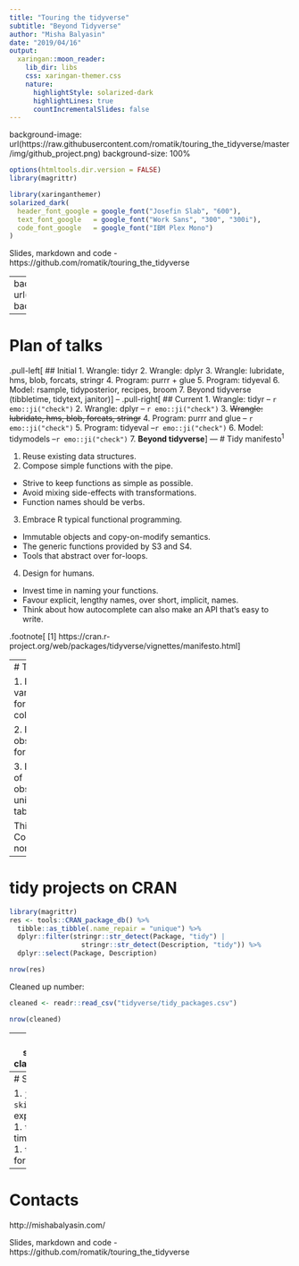 ```yaml
---
title: "Touring the tidyverse"
subtitle: "Beyond Tidyverse"
author: "Misha Balyasin"
date: "2019/04/16"
output:
  xaringan::moon_reader:
    lib_dir: libs
    css: xaringan-themer.css
    nature:
      highlightStyle: solarized-dark
      highlightLines: true
      countIncrementalSlides: false  
---
```

background-image: url(https://raw.githubusercontent.com/romatik/touring_the_tidyverse/master/img/github_project.png)
background-size: 100%

```r
options(htmltools.dir.version = FALSE)
library(magrittr)
```
```r
library(xaringanthemer)
solarized_dark(
  header_font_google = google_font("Josefin Slab", "600"),
  text_font_google   = google_font("Work Sans", "300", "300i"),
  code_font_google   = google_font("IBM Plex Mono")
)
```
Slides, markdown and code - https://github.com/romatik/touring_the_tidyverse


---
background-image: url(https://raw.githubusercontent.com/romatik/touring_the_tidyverse/master/img/tidyverse.png)
background-size: 100%

---

# Plan of talks

.pull-left[
## Initial
1. Wrangle: tidyr
2. Wrangle: dplyr
3. Wrangle: lubridate, hms, blob, forcats, stringr
4. Program: purrr + glue
5. Program: tidyeval 
6. Model: rsample, tidyposterior, recipes, broom
7. Beyond tidyverse (tibbletime, tidytext, janitor)
]
--
.pull-right[
## Current
1. Wrangle: tidyr -- `r emo::ji("check")`
2. Wrangle: dplyr -- `r emo::ji("check")`
3. ~~Wrangle: lubridate, hms, blob, forcats, stringr~~
4. Program: purrr and glue -- `r emo::ji("check")`
5. Program: tidyeval --`r emo::ji("check")`
6. Model: tidymodels --`r emo::ji("check")`
7. **Beyond tidyverse**
]
---
# Tidy manifesto<sup>1</sup>

1. Reuse existing data structures.
2. Compose simple functions with the pipe.
  - Strive to keep functions as simple as possible.
  - Avoid mixing side-effects with transformations.
  - Function names should be verbs.
3. Embrace R typical functional programming.
  - Immutable objects and copy-on-modify semantics.
  - The generic functions provided by S3 and S4. 
  - Tools that abstract over for-loops.
4. Design for humans.
  - Invest time in naming your functions.
  - Favour explicit, lengthy names, over short, implicit, names.
  - Think about how autocomplete can also make an API that’s easy to write.

.footnote[
[1] https://cran.r-project.org/web/packages/tidyverse/vignettes/manifesto.html
]

---
# Tidy data

1. Each variable forms a column.

2. Each observation forms a row.

3. Each type of observational unit forms a table.

This is Codd's 3rd normal form.

---

# tidy projects on CRAN

```r
library(magrittr)
res <- tools::CRAN_package_db() %>%
  tibble::as_tibble(.name_repair = "unique") %>%
  dplyr::filter(stringr::str_detect(Package, "tidy") | 
                  stringr::str_detect(Description, "tidy")) %>%
  dplyr::select(Package, Description)

nrow(res)
```
Cleaned up number:

```r
cleaned <- readr::read_csv("tidyverse/tidy_packages.csv")

nrow(cleaned)
```

---
# Very scientific classification

```r
dplyr::count(cleaned, area, sort = TRUE)  %>%
  dplyr::filter(n > 2) %>%
  gt::gt() 
```

---
# Spotlight

1. `janitor` + `skimr` for data exploration.
1. `tsiblle` for time-series.
1. `tidytext` for NLP.

---
# Contacts

http://mishabalyasin.com/

Slides, markdown and code - https://github.com/romatik/touring_the_tidyverse

